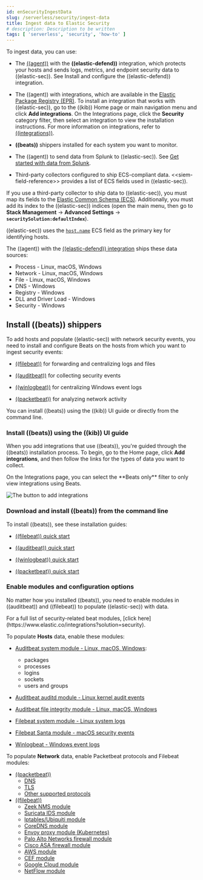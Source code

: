 ```yaml
---
id: enSecurityIngestData
slug: /serverless/security/ingest-data
title: Ingest data to Elastic Security
# description: Description to be written
tags: [ 'serverless', 'security', 'how-to' ]
---
```


<div id="ingest-data"></div>

To ingest data, you can use:

* The [((agent))](((fleet-guide))/fleet-overview.html) with the **((elastic-defend))** integration, which protects
    your hosts and sends logs, metrics, and endpoint security data to ((elastic-sec)). See <DocLink id="enSecurityInstallEndpoint">Install and configure the ((elastic-defend)) integration</DocLink>.

* The ((agent)) with integrations, which are available in the [Elastic Package Registry (EPR)](((fleet-guide))/fleet-overview.html#package-registry-intro). To install an integration that works with ((elastic-sec)), go to the ((kib)) Home page or main navigation menu and click **Add integrations**. On the Integrations page, click the **Security** category filter, then select an integration to view the installation instructions. For more information on integrations, refer to [((integrations))](((integrations-docs))).
* **((beats))** shippers installed for each system you want to monitor.
* The ((agent)) to send data from Splunk to ((elastic-sec)). See [Get started with data from Splunk](((observability-guide))/splunk-get-started.html).
* Third-party collectors configured to ship ECS-compliant data.
    \<\<siem-field-reference>> provides a list of ECS fields used in ((elastic-sec)).

<DocCallOut title="Important" color="warning">

If you use a third-party collector to ship data to ((elastic-sec)), you must
map its fields to the [Elastic Common Schema (ECS)](((ecs-ref))). Additionally,
you must add its index to the ((elastic-sec)) indices (open the main menu, then go to **Stack Management** -> **Advanced Settings** -> **`securitySolution:defaultIndex`**).

((elastic-sec)) uses the [`host.name`](((ecs-ref))/ecs-host.html) ECS field as the
primary key for identifying hosts.

</DocCallOut>

The ((agent)) with the
[((elastic-defend)) integration](https://www.elastic.co/products/endpoint-security)
ships these data sources:

* Process - Linux, macOS, Windows
* Network - Linux, macOS, Windows
* File - Linux, macOS, Windows
* DNS - Windows
* Registry - Windows
* DLL and Driver Load - Windows
* Security - Windows

<div id="install-beats"></div>

## Install ((beats)) shippers

To add hosts and populate ((elastic-sec)) with network security events, you need to install and
configure Beats on the hosts from which you want to ingest security events:

* [((filebeat))](https://www.elastic.co/products/beats/filebeat) for forwarding and
    centralizing logs and files

* [((auditbeat))](https://www.elastic.co/products/beats/auditbeat) for collecting security events
* [((winlogbeat))](https://www.elastic.co/products/beats/winlogbeat) for centralizing
    Windows event logs

* [((packetbeat))](https://www.elastic.co/products/beats/packetbeat) for analyzing
    network activity

You can install ((beats)) using the ((kib)) UI guide or directly from the command line.

### Install ((beats)) using the ((kib)) UI guide

When you add integrations that use ((beats)), you're guided through the ((beats)) installation process. To begin, go to the Home page, click **Add integrations**, and then follow the links for the types of data you want to collect.

<DocCallOut title="Tip">
On the Integrations page, you can select the **Beats only** filter to only view integrations using Beats.
</DocCallOut>

![The button to add integrations](../images/ingest-data/-getting-started-add-integrations.png)

### Download and install ((beats)) from the command line

To install ((beats)), see these installation guides:

* [((filebeat)) quick start](((filebeat-ref))/filebeat-installation-configuration.html)

* [((auditbeat)) quick start](((auditbeat-ref))/auditbeat-installation-configuration.html)

* [((winlogbeat)) quick start](((winlogbeat-ref))/winlogbeat-installation-configuration.html)

* [((packetbeat)) quick start](((packetbeat-ref))/packetbeat-installation-configuration.html)

<div id="enable-beat-modules"></div>

### Enable modules and configuration options

No matter how you installed ((beats)), you need to enable modules in ((auditbeat))
and ((filebeat)) to populate ((elastic-sec)) with data.

<DocCallOut title="Tip">
For a full list of security-related beat modules,
[click here](https://www.elastic.co/integrations?solution=security).
</DocCallOut>

To populate **Hosts** data, enable these modules:

* [Auditbeat system module  - Linux, macOS,
    Windows](((auditbeat-ref))/auditbeat-module-system.html):

    * packages
    * processes
    * logins
    * sockets
    * users and groups
* [Auditbeat auditd module - Linux kernel audit events](((auditbeat-ref))/auditbeat-module-auditd.html)
* [Auditbeat file integrity
    module - Linux, macOS, Windows](((auditbeat-ref))/auditbeat-module-file_integrity.html)

* [Filebeat system module - Linux
    system logs](((filebeat-ref))/filebeat-module-system.html)

* [Filebeat Santa module  - macOS
    security events](((filebeat-ref))/filebeat-module-santa.html)

* [Winlogbeat - Windows event logs](((winlogbeat-ref))/_winlogbeat_overview.html)

To populate **Network** data, enable Packetbeat protocols and Filebeat modules:

* [((packetbeat))](((packetbeat-ref))/packetbeat-overview.html)
    * [DNS](((packetbeat-ref))/packetbeat-dns-options.html)
    * [TLS](((packetbeat-ref))/configuration-tls.html)
    * [Other supported protocols](((packetbeat-ref))/configuration-protocols.html)
* [((filebeat))](((filebeat-ref))//filebeat-overview.html)
    * [Zeek NMS module](((filebeat-ref))/filebeat-module-zeek.html)
    * [Suricata IDS module](((filebeat-ref))/filebeat-module-suricata.html)
    * [Iptables/Ubiquiti module](((filebeat-ref))/filebeat-module-iptables.html)
    * [CoreDNS module](((filebeat-ref))/filebeat-module-coredns.html)
    * [Envoy proxy module (Kubernetes)](((filebeat-ref))/filebeat-module-envoyproxy.html)
    * [Palo Alto Networks firewall module](((filebeat-ref))/filebeat-module-panw.html)
    * [Cisco ASA firewall module](((filebeat-ref))//filebeat-module-cisco.html)
    * [AWS module](((filebeat-ref))/filebeat-module-aws.html)
    * [CEF module](((filebeat-ref))/filebeat-module-cef.html)
    * [Google Cloud module](((filebeat-ref))/filebeat-module-googlecloud.html)
    * [NetFlow module](((filebeat-ref))/filebeat-module-netflow.html)

